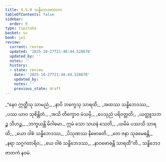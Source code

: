 ```yaml
---
title: 4.5.9 သန္ဓိဘေဒဇာတက
tableOfContents: false
sidebar:
  order: 9
type: tipitaka
basket: su
book: ja1
review:
  current: review
  updated: '2025-10-27T21:48:44.528670'
  updated_by: ''
  notes: ''
  history:
  - state: review
    date: '2025-10-27T21:48:44.528670'
    updated_by: ''
    notes: ''
    previous_state: draft
---
```



<ReviewStatus review={frontmatter.review} showDetails={true} />

<HypothesisAnnotation frontmatter={frontmatter} />

<DynamicBreadcrumb />

<Division number="193" book="ja1" e="ch" v="22" p="118">

<Paragraph number="1131" type="verses" book="ja1">
_“နေဝ ဣတ္ထီသု သာမညံ,_  
_နာပိ ဘက္ခေသု သာရထိ;_  
_အထဿ သန္ဓိဘေဒဿ,_  
_ပဿ ယာဝ သုစိန္တိတံ._  

</Paragraph>

</Division>
<Division number="194" book="ja1" e="ch" v="22" p="118">

<Paragraph number="1132" type="verses" book="ja1">
_အသိ တိက္ခောဝ မံသမှိ,_  
_ပေသုညံ ပရိဝတ္တတိ;_  
_ယတ္ထူသဘဉ္စ သီဟဉ္စ,_  
_ဘက္ခယန္တိ မိဂါဓမာ._  

</Paragraph>

</Division>
<Division number="195" book="ja1" e="ch" v="22" p="118">

<Paragraph number="1133" type="verses" book="ja1">
ဣမံ သော သယနံ သေတိ,_  
_ယမိမံ ပဿသိ သာရထိ;_  
_ယော ဝါစံ သန္ဓိဘေဒဿ,_  
_ပိသုဏဿ နိဗောဓတိ._  

</Paragraph>

</Division>
<Division number="196" book="ja1" e="ch" v="22" p="118">

<Paragraph number="1134" type="verses" book="ja1">
_တေ ဇနာ သုခမေဓန္တိ,_  
_နရာ သဂ္ဂဂတာရိဝ;_  
_ယေ ဝါစံ သန္ဓိဘေဒဿ,_  
_နာဝဗောဓန္တိ သာရထီ”တိ._  


</Paragraph>
</Division>

<Paragraph number="1135" type="center" book="ja1">
သန္ဓိဘေဒဇာတကံ နဝမံ.
</Paragraph>